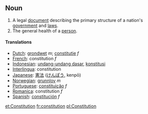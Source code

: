 ==Noun==
#A legal [[document]] describing the primary structure of a nation's [[government]] and [[law]]s.
#The general health of a [[person]].
====Translations====
*[[Dutch]]: [[grondwet]] ''m''; [[constitutie]] ''f''
*[[French]]: constitution ''f''
*[[Indonesian]]: [[undang-undang dasar]], [[konstitusi]]
*[[Interlingua]]: constitution
*[[Japanese]]: [[憲法]] ([[けんぽう]], kenpō)
*[[Norwegian]]: [[grunnlov]] ''m''
*[[Portuguese]]: [[constituição]] ''f''
*[[Romanica]]: constitution ''f''
*[[Spanish]]: [[constitución]] ''f''

[[et:Constitution]]
[[fr:constitution]]
[[pl:Constitution]]